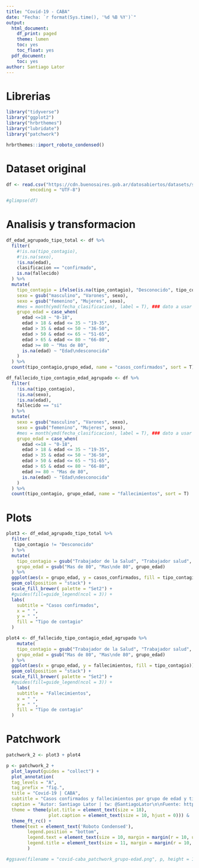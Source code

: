 ```yaml
---
title: "Covid-19 - CABA"
date: "Fecha: `r format(Sys.time(), '%d %B %Y')`"
output:
  html_document:
    df_print: paged
    theme: lumen
    toc: yes
    toc_float: yes
  pdf_document:
    toc: yes
author: Santiago Lator
---
```


# Librerias
```r
library("tidyverse")
library("ggplot2")
library("hrbrthemes")
library("lubridate")
library("patchwork")

hrbrthemes::import_roboto_condensed()
```


# Dataset original
```r
df <- read.csv("https://cdn.buenosaires.gob.ar/datosabiertos/datasets/salud/casos-covid-19/casos_covid19.csv",
         encoding = "UTF-8")

#glimpse(df)
```

# Analisis y transformacion
```r
df_edad_agrupado_tipo_total <- df %>%
  filter(
    #!is.na(tipo_contagio),
    #!is.na(sexo),
    !is.na(edad),
    clasificacion == "confirmado",
    is.na(fallecido)
  ) %>%
  mutate(
    tipo_contagio = ifelse(is.na(tipo_contagio), "Desconocido", tipo_contagio),
    sexo = gsub("masculino", "Varones", sexo),
    sexo = gsub("femenino", "Mujeres", sexo),
    #mes = month(ymd(fecha_clasificacion), label = T), ### dato a usar mas adelante?
    grupo_edad = case_when(
      edad <=18 ~ "0-18",
      edad > 18 & edad <= 35 ~ "19-35",
      edad > 35 & edad <= 50 ~ "36-50",
      edad > 50 & edad <= 65 ~ "51-65",
      edad > 65 & edad <= 80 ~ "66-80",
      edad >= 80 ~ "Mas de 80",
      is.na(edad) ~ "Edad\ndesconocida"
    )
  ) %>% 
  count(tipo_contagio,grupo_edad, name = "casos_confirmados", sort = T)

df_fallecido_tipo_contagio_edad_agrupado <- df %>%
  filter(
    !is.na(tipo_contagio),
    !is.na(sexo),
    !is.na(edad),
    fallecido == "si"
  ) %>%
  mutate(
    sexo = gsub("masculino", "Varones", sexo),
    sexo = gsub("femenino", "Mujeres", sexo),
    #mes = month(ymd(fecha_clasificacion), label = T), ### dato a usar mas adelante?
    grupo_edad = case_when(
      edad <=18 ~ "0-18",
      edad > 18 & edad <= 35 ~ "19-35",
      edad > 35 & edad <= 50 ~ "36-50",
      edad > 50 & edad <= 65 ~ "51-65",
      edad > 65 & edad <= 80 ~ "66-80",
      edad >= 80 ~ "Mas de 80",
      is.na(edad) ~ "Edad\ndesconocida"
    )
  ) %>% 
  count(tipo_contagio, grupo_edad, name = "fallecimientos", sort = T)
```

# Plots
```r
plot3 <- df_edad_agrupado_tipo_total %>% 
  filter(
   tipo_contagio != "Desconocido" 
  ) %>%
  mutate(
    tipo_contagio = gsub("Trabajador de la Salud", "Trabajador salud", tipo_contagio),
    grupo_edad = gsub("Mas de 80", "Mas\nde 80", grupo_edad)
  ) %>% 
  ggplot(aes(x = grupo_edad, y = casos_confirmados, fill = tipo_contagio)) +
  geom_col(position = "stack") +
  scale_fill_brewer( palette = "Set2") +
  #guides(fill=guide_legend(ncol = 3)) +
  labs(
    subtitle = "Casos confirmados",
    x = " ",
    y = " ",
    fill = "Tipo de contagio"
  )

plot4 <- df_fallecido_tipo_contagio_edad_agrupado %>%
    mutate(
    tipo_contagio = gsub("Trabajador de la Salud", "Trabajador salud", tipo_contagio),  
    grupo_edad = gsub("Mas de 80", "Mas\nde 80", grupo_edad)
  ) %>% 
  ggplot(aes(x = grupo_edad, y = fallecimientos, fill = tipo_contagio)) +
  geom_col(position = "stack") +
  scale_fill_brewer( palette = "Set2") +
  #guides(fill=guide_legend(ncol = 3)) +
    labs(
    subtitle = "Fallecimientos",
    x = " ",
    y = " ",
    fill = "Tipo de contagio"
  )


```

# Patchwork
```r
patchwork_2 <- plot3 + plot4

p <- patchwork_2 + 
  plot_layout(guides = "collect") +
  plot_annotation(
  tag_levels = "A",
  tag_prefix = "fig.",
  title = "Covid-19 | CABA",
  subtitle = "Casos confirmados y fallecimientos por grupo de edad y tipo de contagio",
  caption = "Autor: Santiago Lator | tw: @SantiagoLator\n\nFuente: https://data.buenosaires.gob.ar/dataset/casos-covid-19\n",
  theme = theme(plot.title = element_text(size = 18),
                plot.caption = element_text(size = 10, hjust = 0))) &
  theme_ft_rc() +
  theme(text = element_text('Roboto Condensed'),
        legend.position = "bottom",
        legend.text = element_text(size = 10, margin = margin(r = 10, unit = "pt")),
        legend.title = element_text(size = 11, margin = margin(r = 10, unit = "pt"))
        )

#ggsave(filename = "covid-caba_patchwork_grupo-edad.png", p, height = 18, width = 25, dpi = 300, units = "cm", device = "png")
```


